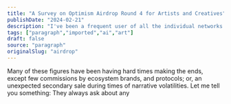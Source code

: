 ```yaml
---
title: "A Survey on Optimism Airdrop Round 4 for Artists and Creatives"
publishDate: "2024-02-21"
description: "I've been a frequent user of all the individual networks across the Optimism Superchain since their genesis blocks. I support the individual teams th......"
tags: ["paragraph","imported","ai","art"]
draft: false
source: "paragraph"
originalSlug: "airdrop"
---
```


Many of these figures have been having hard times making the ends, except few commissions by ecosystem brands, and protocols; or, an unexpected secondary sale during times of narrative volatilities. Let me tell you something: They always ask about any